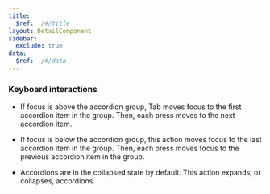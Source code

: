 ```yaml
---
title:
  $ref: ./#/title
layout: DetailComponent
sidebar:
  exclude: true
data:
  $ref: ./#/data
---
```


### Keyboard interactions

<KeyboardControls>
<KeyboardControl keyOrCombos="Tab">

- If focus is above the accordion group, Tab moves focus to the first accordion item in the group. Then, each press moves to the next accordion item.

</KeyboardControl>
<KeyboardControl keyOrCombos="Shift + Tab">

- If focus is below the accordion group, this action moves focus to the last accordion item in the group. Then, each press moves focus to the previous accordion item in the group.

</KeyboardControl>
<KeyboardControl keyOrCombos="Enter / Space">

- Accordions are in the collapsed state by default. This action expands, or collapses, accordions.

</KeyboardControl>
</KeyboardControls>
